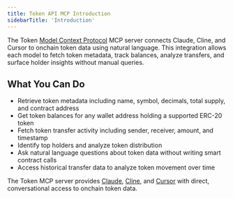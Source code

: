 ```yaml
---
title: Token API MCP Introduction
sidebarTitle: 'Introduction'
---
```


The Token [Model Context Protocol](https://modelcontextprotocol.io/introduction) MCP server connects Claude, Cline, and Cursor to onchain token data using natural language. This integration allows each model to fetch token metadata, track balances, analyze transfers, and surface holder insights without manual queries.

## What You Can Do

- Retrieve token metadata including name, symbol, decimals, total supply, and contract address
- Get token balances for any wallet address holding a supported ERC-20 token
- Fetch token transfer activity including sender, receiver, amount, and timestamp
- Identify top holders and analyze token distribution
- Ask natural language questions about token data without writing smart contract calls
- Access historical transfer data to analyze token movement over time

The Token MCP server provides [Claude](/ai-suite/token-api-mcp/claude/), [Cline](/ai-suite/token-api-mcp/cline/), and [Cursor](/ai-suite/token-api-mcp/cursor/) with direct, conversational access to onchain token data.
